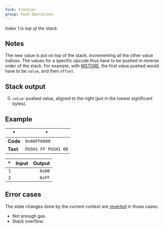 ```yaml
---
fork: Frontier
group: Push Operations
---
```


*Index 1 is top of the stack.*

## Notes

The new value is put on top of the stack, incrementing all the other value indices. The values for a specific opcode thus have to be pushed in reverse order of the stack. For example, with [MSTORE](/#52), the first value pushed would have to be `value`, and then `offset`.

## Stack output

0. `value`: pushed value, aligned to the right (put in the lowest significant bytes).

## Example

| * | * |
|---|---|
| **Code** | `0x60FF6000` |
| **Text** | `PUSH1 FF PUSH1 00` |

| * | Input | Output |
|--:|------:|-------:|
| `1` | | `0x00` |
| `2` | | `0xFF` |

## Error cases

The state changes done by the current context are [reverted](#FD) in those cases:
- Not enough gas.
- Stack overflow.

